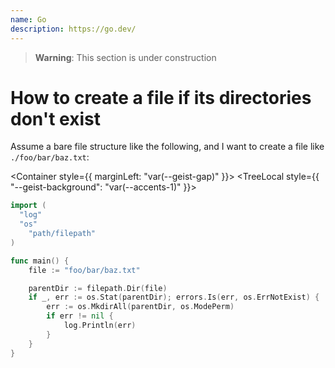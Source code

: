 ```yaml
---
name: Go
description: https://go.dev/
---
```


> **Warning**: This section is under construction

# How to create a file if its directories don't exist

Assume a bare file structure like the following, and I want
to create a file like `./foo/bar/baz.txt`:

<Container style={{ marginLeft: "var(--geist-gap)" }}>
  <TreeLocal style={{ "--geist-background": "var(--accents-1)" }}>
    <FolderLocal name="." defaultOpen>
      <FileLocal name="main.go" />
    </FolderLocal>
  </TreeLocal>
</Container>

```go
import (
  "log"
  "os"
	"path/filepath"
)

func main() {
	file := "foo/bar/baz.txt"

	parentDir := filepath.Dir(file)
	if _, err := os.Stat(parentDir); errors.Is(err, os.ErrNotExist) {
		err := os.MkdirAll(parentDir, os.ModePerm)
		if err != nil {
			log.Println(err)
		}
	}
}
```
